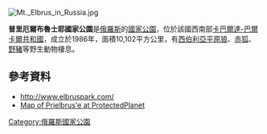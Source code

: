[[Image:Mt._Elbrus_in_Russia.jpg|right]]
{{coord|43|21|11|N|42|33|39|E|display=title}}

'''普里厄爾布魯士耶國家公園'''是[[俄羅斯|俄羅斯]]的[[國家公園|國家公園]]，位於該國西南部[[卡巴爾達-巴爾卡爾共和國|卡巴爾達-巴爾卡爾共和國]]，成立於1986年，面積10,102平方公里，有[[西伯利亞平原狼|西伯利亞平原狼]]、[[赤狐|赤狐]]、[[野豬|野豬]]等野生動物棲息。

==參考資料==
* http://www.elbruspark.com/ {{Wayback|url=http://www.elbruspark.com/ |date=20160121201314 }}
* [http://www.protectedplanet.net/19000 Map of Prielbrus'e at ProtectedPlanet] {{Wayback|url=http://www.protectedplanet.net/19000 |date=20190322215551 }}

{{Russia-geo-stub}}
[[Category:俄羅斯國家公園|Category:俄羅斯國家公園]]